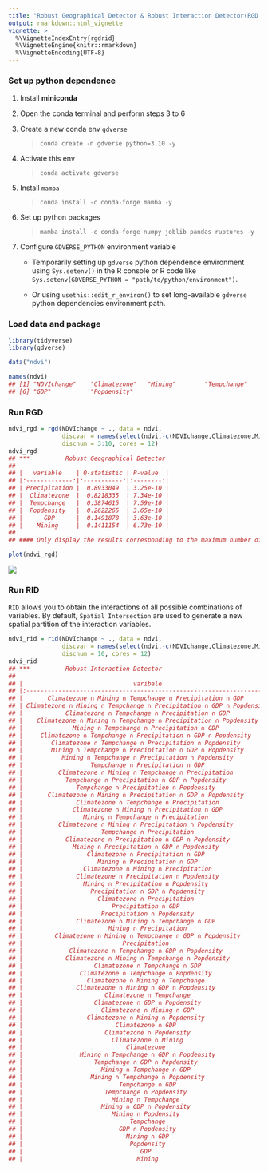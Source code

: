 ```yaml
---
title: "Robust Geographical Detector & Robust Interaction Detector(RGD & RID)"
output: rmarkdown::html_vignette
vignette: >
  %\VignetteIndexEntry{rgdrid}
  %\VignetteEngine{knitr::rmarkdown}
  %\VignetteEncoding{UTF-8}
---
```




### Set up python dependence

1. Install **miniconda**
2. Open the conda terminal and perform steps 3 to 6
3. Create a new conda env `gdverse`

   > `conda create -n gdverse python=3.10 -y`

4. Activate this env

   > `conda activate gdverse`

5. Install `mamba`

   > `conda install -c conda-forge mamba -y`

6. Set up python packages

   > `mamba install -c conda-forge numpy joblib pandas ruptures -y`

7. Configure `GDVERSE_PYTHON` environment variable

   - Temporarily setting up `gdverse` python dependence environment using `Sys.setenv()` in the R console or R code like `Sys.setenv(GDVERSE_PYTHON = "path/to/python/environment")`.

   - Or using `usethis::edit_r_environ()` to set long-available `gdverse` python dependencies environment path.

### Load data and package


``` r
library(tidyverse)
library(gdverse)

data("ndvi")
```


``` r
names(ndvi)
## [1] "NDVIchange"    "Climatezone"   "Mining"        "Tempchange"    "Precipitation"
## [6] "GDP"           "Popdensity"
```

### Run RGD


``` r
ndvi_rgd = rgd(NDVIchange ~ ., data = ndvi,
               discvar = names(select(ndvi,-c(NDVIchange,Climatezone,Mining))),
               discnum = 3:10, cores = 12)
ndvi_rgd
## ***          Robust Geographical Detector       
## 
## |   variable    | Q-statistic | P-value  |
## |:-------------:|:-----------:|:--------:|
## | Precipitation |  0.8933049  | 3.25e-10 |
## |  Climatezone  |  0.8218335  | 7.34e-10 |
## |  Tempchange   |  0.3874615  | 7.59e-10 |
## |  Popdensity   |  0.2622265  | 3.65e-10 |
## |      GDP      |  0.1491878  | 3.63e-10 |
## |    Mining     |  0.1411154  | 6.73e-10 |
## 
## #### Only display the results corresponding to the maximum number of discretizations.
```


``` r
plot(ndvi_rgd)
```

![](../man/figures/rgdrid/rgd_id-1.png)

### Run RID

`RID` allows you to obtain the interactions of all possible combinations of variables. By default, `Spatial Intersection` are used to generate a new spatial partition of the interaction variables.


``` r
ndvi_rid = rid(NDVIchange ~ ., data = ndvi,
               discvar = names(select(ndvi,-c(NDVIchange,Climatezone,Mining))),
               discnum = 10, cores = 12)
ndvi_rid
## ***          Robust Interaction Detector       
## 
## |                               varibale                               |    PD     |
## |:--------------------------------------------------------------------:|:---------:|
## |       Climatezone ∩ Mining ∩ Tempchange ∩ Precipitation ∩ GDP        | 0.9684917 |
## | Climatezone ∩ Mining ∩ Tempchange ∩ Precipitation ∩ GDP ∩ Popdensity | 0.9628383 |
## |            Climatezone ∩ Tempchange ∩ Precipitation ∩ GDP            | 0.9618024 |
## |    Climatezone ∩ Mining ∩ Tempchange ∩ Precipitation ∩ Popdensity    | 0.9611111 |
## |              Mining ∩ Tempchange ∩ Precipitation ∩ GDP               | 0.9601571 |
## |     Climatezone ∩ Tempchange ∩ Precipitation ∩ GDP ∩ Popdensity      | 0.9597470 |
## |        Climatezone ∩ Tempchange ∩ Precipitation ∩ Popdensity         | 0.9557646 |
## |        Mining ∩ Tempchange ∩ Precipitation ∩ GDP ∩ Popdensity        | 0.9554015 |
## |           Mining ∩ Tempchange ∩ Precipitation ∩ Popdensity           | 0.9541564 |
## |                   Tempchange ∩ Precipitation ∩ GDP                   | 0.9535530 |
## |          Climatezone ∩ Mining ∩ Tempchange ∩ Precipitation           | 0.9522481 |
## |            Tempchange ∩ Precipitation ∩ GDP ∩ Popdensity             | 0.9513551 |
## |               Tempchange ∩ Precipitation ∩ Popdensity                | 0.9493200 |
## |       Climatezone ∩ Mining ∩ Precipitation ∩ GDP ∩ Popdensity        | 0.9464817 |
## |               Climatezone ∩ Tempchange ∩ Precipitation               | 0.9463031 |
## |              Climatezone ∩ Mining ∩ Precipitation ∩ GDP              | 0.9462355 |
## |                 Mining ∩ Tempchange ∩ Precipitation                  | 0.9437051 |
## |          Climatezone ∩ Mining ∩ Precipitation ∩ Popdensity           | 0.9401919 |
## |                      Tempchange ∩ Precipitation                      | 0.9361996 |
## |            Climatezone ∩ Precipitation ∩ GDP ∩ Popdensity            | 0.9357268 |
## |              Mining ∩ Precipitation ∩ GDP ∩ Popdensity               | 0.9334925 |
## |                  Climatezone ∩ Precipitation ∩ GDP                   | 0.9324555 |
## |                     Mining ∩ Precipitation ∩ GDP                     | 0.9301882 |
## |                 Climatezone ∩ Mining ∩ Precipitation                 | 0.9280920 |
## |               Climatezone ∩ Precipitation ∩ Popdensity               | 0.9261818 |
## |                 Mining ∩ Precipitation ∩ Popdensity                  | 0.9232713 |
## |                   Precipitation ∩ GDP ∩ Popdensity                   | 0.9202210 |
## |                     Climatezone ∩ Precipitation                      | 0.9142208 |
## |                         Precipitation ∩ GDP                          | 0.9127418 |
## |                      Precipitation ∩ Popdensity                      | 0.9115116 |
## |               Climatezone ∩ Mining ∩ Tempchange ∩ GDP                | 0.9083874 |
## |                        Mining ∩ Precipitation                        | 0.9077486 |
## |         Climatezone ∩ Mining ∩ Tempchange ∩ GDP ∩ Popdensity         | 0.9025073 |
## |                            Precipitation                             | 0.8933049 |
## |             Climatezone ∩ Tempchange ∩ GDP ∩ Popdensity              | 0.8932967 |
## |            Climatezone ∩ Mining ∩ Tempchange ∩ Popdensity            | 0.8909290 |
## |                    Climatezone ∩ Tempchange ∩ GDP                    | 0.8900496 |
## |                Climatezone ∩ Tempchange ∩ Popdensity                 | 0.8773048 |
## |                  Climatezone ∩ Mining ∩ Tempchange                   | 0.8738940 |
## |               Climatezone ∩ Mining ∩ GDP ∩ Popdensity                | 0.8737628 |
## |                       Climatezone ∩ Tempchange                       | 0.8589825 |
## |                    Climatezone ∩ GDP ∩ Popdensity                    | 0.8588435 |
## |                      Climatezone ∩ Mining ∩ GDP                      | 0.8580946 |
## |                  Climatezone ∩ Mining ∩ Popdensity                   | 0.8559584 |
## |                          Climatezone ∩ GDP                           | 0.8421280 |
## |                       Climatezone ∩ Popdensity                       | 0.8363342 |
## |                         Climatezone ∩ Mining                         | 0.8344738 |
## |                             Climatezone                              | 0.8218335 |
## |                Mining ∩ Tempchange ∩ GDP ∩ Popdensity                | 0.6283004 |
## |                    Tempchange ∩ GDP ∩ Popdensity                     | 0.5794539 |
## |                      Mining ∩ Tempchange ∩ GDP                       | 0.5612049 |
## |                   Mining ∩ Tempchange ∩ Popdensity                   | 0.5473784 |
## |                           Tempchange ∩ GDP                           | 0.4990112 |
## |                       Tempchange ∩ Popdensity                        | 0.4787564 |
## |                         Mining ∩ Tempchange                          | 0.4584914 |
## |                      Mining ∩ GDP ∩ Popdensity                       | 0.4581629 |
## |                         Mining ∩ Popdensity                          | 0.3993162 |
## |                              Tempchange                              | 0.3874615 |
## |                           GDP ∩ Popdensity                           | 0.3271684 |
## |                             Mining ∩ GDP                             | 0.2845774 |
## |                              Popdensity                              | 0.2622265 |
## |                                 GDP                                  | 0.1491878 |
## |                                Mining                                | 0.1411154 |
```
